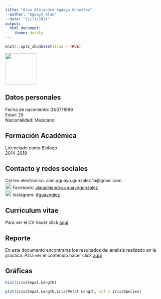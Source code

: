 ---
title: "Alan Alejandro Aguayo González"
--author: "Aguayo Alan"
--date: "12/11/2021"
output:
  html_document:
    theme: darkly
---

```{r setup, include=FALSE}
knitr::opts_chunk$set(echo = TRUE)
```

![](./img/1612144755465.jpg){width='100px'}

## Datos personales

Fecha de nacimiento: 31/07/1996  
Edad: 25  
Nacionalidad: Mexicano

## Formación Académica

Licenciado como Biólogo  
2014-2019

## Contacto y redes sociales

Correo electronico: alan.aguayo.gonzalez.1a@gmail.com  
![](./img/Facebook_icon.png){width='20px'} Facebook: [alanalejandro.aguayogonzalez](https://www.facebook.com/alanalejandro.aguayogonzalez)  
![](./img/instagram_icon.png){width='20px'} Instagram: [Aguayoglez](https://www.instagram.com/aguayoglez/?hl=es)

## Curriculum vitae

Para ver el CV hacer click [aquí](./docs/CV Alan Aguayo González.pdf)

## Reporte

En este documento encontraras los resultados del analisis realizado en la practica. Para ver el contenido hacer click [aquí](./docs/Tabla_fagos.pdf)

## Gráficas

```{r}
hist(iris$Sepal.Length)
```
```{r}
plot(iris$Sepal.Length,iris$Petal.Length, col = iris$Species)
```

